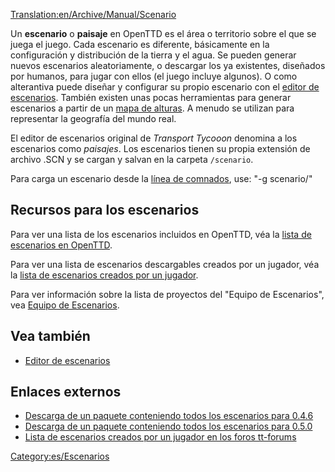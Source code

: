 [[Translation:en/Archive/Manual/Scenario]]

Un '''escenario''' o '''paisaje''' en OpenTTD es el área o territorio sobre el que se juega el juego. Cada escenario es diferente, básicamente en la configuración y distribución de la tierra y el agua. Se pueden generar nuevos escenarios aleatoriamente, o descargar los ya existentes, diseñados por humanos, para jugar con ellos (el juego incluye algunos). O como alterantiva puede diseñar y configurar su propio escenario con el [[es/Manual/Editor de escenarios|editor de escenarios]]. También existen unas pocas herramientas para generar escenarios a partir de un [[es/Manual/Mapa de alturas|mapa de alturas]]. A menudo se utilizan para representar la geografía del mundo real. 

El editor de escenarios original de ''Transport Tycooon'' denomina a los escenarios como ''paisajes''. Los escenarios tienen su propia extensión de archivo .SCN y se cargan y salvan en la carpeta <code>/scenario</code>.

Para carga un escenario desde la [[es/línea de comandos|línea de comnados]], use: "-g scenario/<name>"

==Recursos para los escenarios==
Para ver una lista de los escenarios incluidos en OpenTTD, véa la [[es/lista de escenarios en OpenTTD|lista de escenarios en OpenTTD]].

Para ver una lista de escenarios descargables creados por un jugador, véa la [[es/lista de escenarios creados por un jugador|lista de escenarios creados por un jugador]].

Para ver información sobre la lista de proyectos del "Equipo de Escenarios", vea [[es/Equipo de Escenarios|Equipo de Escenarios]].

==Vea también==

* [[es/Manual/Editor de escenarios|Editor de escenarios]]

==Enlaces externos==

* [http://prdownloads.sourceforge.net/openttd/openttd-0.4.6-source-scenarios.zip?download Descarga de un paquete conteniendo todos los escenarios para 0.4.6]
* [http://sourceforge.net/project/downloading.php?groupname=openttd&filename=openttd-0.5.0-scenarios.zip&use_mirror=mesh Descarga de un paquete conteniendo todos los escenarios para 0.5.0]
* [http://www.tt-forums.net/viewtopic.php?t=12481 Lista de escenarios creados por un jugador en los foros tt-forums]

[[Category:es/Escenarios]]
